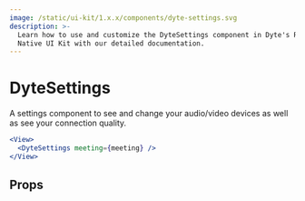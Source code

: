 ```yaml
---
image: /static/ui-kit/1.x.x/components/dyte-settings.svg
description: >-
  Learn how to use and customize the DyteSettings component in Dyte's React
  Native UI Kit with our detailed documentation.
---
```


# DyteSettings

A settings component to see and change your audio/video devices as well as see
your connection quality.

```jsx
<View>
  <DyteSettings meeting={meeting} />
</View>
```

## Props

<PropsTable of="dyte-settings" />

<head>
  <title>React Native UI Kit DyteSettings</title>
</head>
